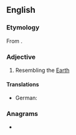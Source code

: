 ==English==

===Etymology===
From {{suffix|earth|like|lang=en}}.

===Adjective===
{{en-adj}}

# {{lb|en|of a [[planet]]}} Resembling the [[Earth]]

====Translations====
{{trans-top}}
* German: {{t+|de|erdähnlich}}
{{trans-mid}}
{{trans-bottom}}

===Anagrams===
* {{anagrams|en|a=aeehiklrt|heartlike|kahlerite}}